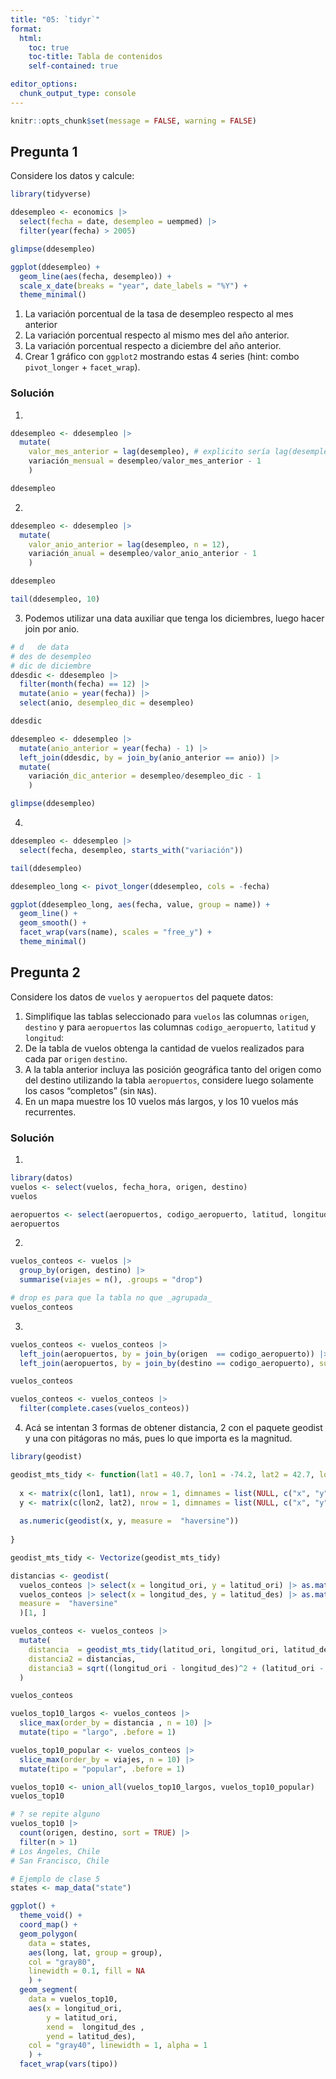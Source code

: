 ```yaml
---
title: "05: `tidyr`"
format: 
  html:
    toc: true
    toc-title: Tabla de contenidos
    self-contained: true

editor_options: 
  chunk_output_type: console
---
```


```r
knitr::opts_chunk$set(message = FALSE, warning = FALSE)
```

## Pregunta 1

Considere los datos y calcule:

```r
library(tidyverse)

ddesempleo <- economics |> 
  select(fecha = date, desempleo = uempmed) |> 
  filter(year(fecha) > 2005)

glimpse(ddesempleo)

ggplot(ddesempleo) +
  geom_line(aes(fecha, desempleo)) +
  scale_x_date(breaks = "year", date_labels = "%Y") +
  theme_minimal()
```

1. La variación porcentual de la tasa de desempleo respecto al mes anterior
1. La variación porcentual respecto al mismo mes del año anterior.
1. La variación porcentual respecto a diciembre del año anterior.
1. Crear 1 gráfico con `ggplot2` mostrando estas 4 series (hint: combo `pivot_longer` + `facet_wrap`).

### Solución 
1. 

```r
ddesempleo <- ddesempleo |> 
  mutate(
    valor_mes_anterior = lag(desempleo), # explicito sería lag(desempleo, n= 1)
    variación_mensual = desempleo/valor_mes_anterior - 1
    )

ddesempleo
```

2. 

```r
ddesempleo <- ddesempleo |> 
  mutate(
    valor_anio_anterior = lag(desempleo, n = 12),
    variación_anual = desempleo/valor_anio_anterior - 1
    )

ddesempleo

tail(ddesempleo, 10)
```

3. Podemos utilizar una data auxiliar que tenga los diciembres, luego hacer join por anio. 

```r
# d   de data
# des de desempleo
# dic de diciembre
ddesdic <- ddesempleo |> 
  filter(month(fecha) == 12) |> 
  mutate(anio = year(fecha)) |> 
  select(anio, desempleo_dic = desempleo)

ddesdic

ddesempleo <- ddesempleo |> 
  mutate(anio_anterior = year(fecha) - 1) |> 
  left_join(ddesdic, by = join_by(anio_anterior == anio)) |> 
  mutate(
    variación_dic_anterior = desempleo/desempleo_dic - 1
    )

glimpse(ddesempleo)

```

4. 

```r
ddesempleo <- ddesempleo |> 
  select(fecha, desempleo, starts_with("variación"))

tail(ddesempleo)

ddesempleo_long <- pivot_longer(ddesempleo, cols = -fecha)

ggplot(ddesempleo_long, aes(fecha, value, group = name)) +
  geom_line() +
  geom_smooth() +
  facet_wrap(vars(name), scales = "free_y") +
  theme_minimal()
```

## Pregunta 2

Considere los datos de `vuelos` y `aeropuertos` del paquete datos:

1. Simplifique las tablas seleccionado para `vuelos` las columnas `origen`,
`destino` y para `aeropuertos` las columnas ` codigo_aeropuerto`, `latitud` y `longitud`:
1. De la tabla de vuelos obtenga la cantidad de vuelos realizados para cada par `origen` 
`destino`.
1. A la tabla anterior incluya las posición geográfica tanto del origen como del destino
utilizando la tabla `aeropuertos`, considere luego solamente los casos "completos" (sin `NA`s).
1. En un mapa muestre los 10 vuelos más largos, y los 10 vuelos más recurrentes.

### Solución

1. 
```r
library(datos)
vuelos <- select(vuelos, fecha_hora, origen, destino)
vuelos

aeropuertos <- select(aeropuertos, codigo_aeropuerto, latitud, longitud)
aeropuertos
```

2. 
```r
vuelos_conteos <- vuelos |> 
  group_by(origen, destino) |> 
  summarise(viajes = n(), .groups = "drop")

# drop es para que la tabla no que _agrupada_
vuelos_conteos
```

3.
```r
vuelos_conteos <- vuelos_conteos |> 
  left_join(aeropuertos, by = join_by(origen  == codigo_aeropuerto)) |> 
  left_join(aeropuertos, by = join_by(destino == codigo_aeropuerto), suffix = c("_ori", "_des"))

vuelos_conteos

vuelos_conteos <- vuelos_conteos |> 
  filter(complete.cases(vuelos_conteos))
```

4. Acá se intentan 3 formas de obtener distancia, 2 con el paquete geodist y una  con pitágoras no más,
pues lo que importa es la magnitud.
```r
library(geodist)

geodist_mts_tidy <- function(lat1 = 40.7, lon1 = -74.2, lat2 = 42.7, lon2 = -73.8){
  
  x <- matrix(c(lon1, lat1), nrow = 1, dimnames = list(NULL, c("x", "y")))
  y <- matrix(c(lon2, lat2), nrow = 1, dimnames = list(NULL, c("x", "y")))
  
  as.numeric(geodist(x, y, measure =  "haversine"))
                          
}

geodist_mts_tidy <- Vectorize(geodist_mts_tidy)

distancias <- geodist(
  vuelos_conteos |> select(x = longitud_ori, y = latitud_ori) |> as.matrix(), 
  vuelos_conteos |> select(x = longitud_des, y = latitud_des) |> as.matrix(), 
  measure =  "haversine"
  )[1, ]

vuelos_conteos <- vuelos_conteos |> 
  mutate(
    distancia  = geodist_mts_tidy(latitud_ori, longitud_ori, latitud_des, longitud_des),
    distancia2 = distancias,
    distancia3 = sqrt((longitud_ori - longitud_des)^2 + (latitud_ori - latitud_des)^2)
  )

vuelos_conteos

vuelos_top10_largos <- vuelos_conteos |> 
  slice_max(order_by = distancia , n = 10) |> 
  mutate(tipo = "largo", .before = 1)

vuelos_top10_popular <- vuelos_conteos |> 
  slice_max(order_by = viajes, n = 10) |> 
  mutate(tipo = "popular", .before = 1)

vuelos_top10 <- union_all(vuelos_top10_largos, vuelos_top10_popular)
vuelos_top10

# ? se repite alguno
vuelos_top10 |> 
  count(origen, destino, sort = TRUE) |> 
  filter(n > 1)
# Los Ángeles, Chile
# San Francisco, Chile

# Ejemplo de clase 5
states <- map_data("state")

ggplot() +
  theme_void() +
  coord_map() +
  geom_polygon(
    data = states, 
    aes(long, lat, group = group), 
    col = "gray80", 
    linewidth = 0.1, fill = NA
    ) +
  geom_segment(
    data = vuelos_top10, 
    aes(x = longitud_ori,
        y = latitud_ori,
        xend =  longitud_des ,
        yend = latitud_des), 
    col = "gray40", linewidth = 1, alpha = 1
    ) +
  facet_wrap(vars(tipo))
```
